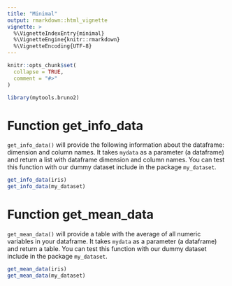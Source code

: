 ```yaml
---
title: "Minimal"
output: rmarkdown::html_vignette
vignette: >
  %\VignetteIndexEntry{minimal}
  %\VignetteEngine{knitr::rmarkdown}
  %\VignetteEncoding{UTF-8}
---
```


```r
knitr::opts_chunk$set(
  collapse = TRUE,
  comment = "#>"
)
```

```r
library(mytools.bruno2)
```

<!-- WARNING - This vignette is generated by {fusen} from /dev/flat_minimal.Rmd: do not edit by hand -->

<!--
 You need to run the 'description' chunk in the '0-dev_history.Rmd' file before continuing your code there.
-->


# Function get_info_data

`get_info_data()` will provide the following information about the dataframe: dimension and column names. It takes `mydata` as a parameter (a dataframe) and return a list with dataframe dimension and column names.
You can test this function with our dummy dataset include in the package `my_dataset`.


```r
get_info_data(iris)
get_info_data(my_dataset)
```

# Function get_mean_data

`get_mean_data()` will provide a table with the average of all numeric variables in your dataframe. It takes `mydata` as a parameter (a dataframe) and return a table.
You can test this function with our dummy dataset include in the package `my_dataset`.
    

  

```r
get_mean_data(iris)
get_mean_data(my_dataset)
```

  

  


